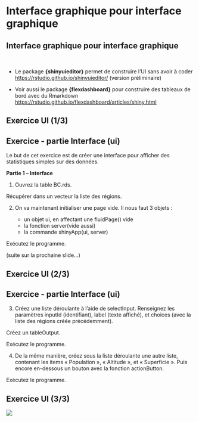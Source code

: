 # Interface graphique pour interface graphique {.backgroundTitre}

## Interface graphique pour interface graphique

<br>

-   Le package **{shinyuieditor}** permet de construire l’UI sans avoir à coder <https://rstudio.github.io/shinyuieditor/> (version préliminaire)

-   Voir aussi le package **{flexdashboard}** pour construire des tableaux de bord avec du Rmarkdown <https://rstudio.github.io/flexdashboard/articles/shiny.html>

## Exercice UI (1/3)

::: {.callout-tip icon=false}
## Exercice - partie Interface (ui)

Le but de cet exercice est de créer une interface pour afficher des statistiques simples sur des données.   

**Partie 1 – Interface**  

1) Ouvrez la table BC.rds.   

Récupérer dans un vecteur la liste des régions.  
  
2) On va maintenant initialiser une page vide. Il nous faut 3 objets :  

	- un objet ui, en affectant une fluidPage() vide  
	- la fonction server(vide aussi)  
	- la commande shinyApp(ui, server)  
	  
Exécutez le programme.  

(suite sur la prochaine slide...)
:::

## Exercice UI (2/3)

::: {.callout-tip icon=false}
## Exercice - partie Interface (ui)

3) Créez une liste déroulante à l'aide de selectInput. Renseignez les paramètres inputId (identifiant), label (texte affiché), et choices (avec la liste des régions créée précédemment).  
  
Créez un tableOutput.  

Exécutez le programme.  

4) De la même manière, créez sous la liste déroulante une autre liste, contenant les items « Population », « Altitude », et « Superficie ». Puis encore en-dessous un bouton avec la fonction actionButton.  
  
Exécutez le programme.
:::

## Exercice UI (3/3)

![](img/clipboard-ex-ui.png){fig-align="center"}